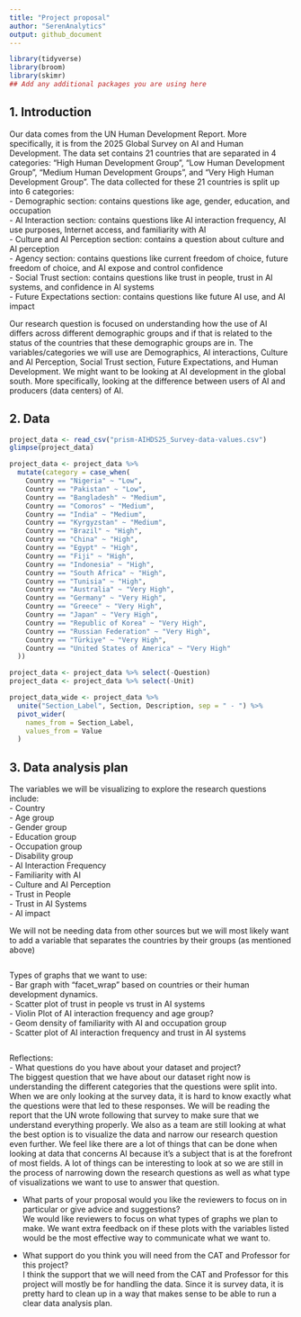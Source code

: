 ```yaml
---
title: "Project proposal"
author: "SerenAnalytics"
output: github_document
---
```


```r
library(tidyverse)
library(broom)
library(skimr)
## Add any additional packages you are using here
```

## 1. Introduction

Our data comes from the UN Human Development Report. More specifically, it is from the 2025 Global Survey on AI and Human Development. The data set contains 21 countries that are separated in 4 categories: “High Human Development Group”, “Low Human Development Group”, “Medium Human Development Groups”, and “Very High Human Development Group”. The data collected for these 21 countries is split up into 6 categories:  
- Demographic section: contains questions like age, gender, education, and occupation  
- AI Interaction section: contains questions like AI interaction frequency, AI use purposes, Internet access, and familiarity with AI  
- Culture and AI Perception section: contains a question about culture and AI perception  
- Agency section: contains questions like current freedom of choice, future freedom of choice, and AI expose and control confidence  
- Social Trust section: contains questions like trust in people, trust in AI systems, and confidence in AI systems  
- Future Expectations section: contains questions like future AI use, and AI impact  


Our research question is focused on understanding how the use of AI differs across different demographic groups and if that is related to the status of the countries that these demographic groups are in. The variables/categories we will use are Demographics, AI interactions, Culture and AI Perception, Social Trust section, Future Expectations, and Human Development. We might want to be looking at AI development in the global south. More specifically, looking at the difference between users of AI and producers (data centers) of AI.  
 

## 2. Data

```r
project_data <- read_csv("prism-AIHDS25_Survey-data-values.csv")
glimpse(project_data)
```

```r
project_data <- project_data %>%
  mutate(category = case_when(
    Country == "Nigeria" ~ "Low",
    Country == "Pakistan" ~ "Low",
    Country == "Bangladesh" ~ "Medium",
    Country == "Comoros" ~ "Medium",
    Country == "India" ~ "Medium",
    Country == "Kyrgyzstan" ~ "Medium",
    Country == "Brazil" ~ "High",
    Country == "China" ~ "High",
    Country == "Egypt" ~ "High",
    Country == "Fiji" ~ "High",
    Country == "Indonesia" ~ "High",
    Country == "South Africa" ~ "High",
    Country == "Tunisia" ~ "High",
    Country == "Australia" ~ "Very High",
    Country == "Germany" ~ "Very High",
    Country == "Greece" ~ "Very High",
    Country == "Japan" ~ "Very High",
    Country == "Republic of Korea" ~ "Very High",
    Country == "Russian Federation" ~ "Very High",
    Country == "Türkiye" ~ "Very High",
    Country == "United States of America" ~ "Very High"
  ))
```

```r
project_data <- project_data %>% select(-Question)
project_data <- project_data %>% select(-Unit)
```

```r
project_data_wide <- project_data %>%
  unite("Section_Label", Section, Description, sep = " - ") %>%
  pivot_wider(
    names_from = Section_Label,
    values_from = Value
  )
```

## 3. Data analysis plan

The variables we will be visualizing to explore the research questions include:  
- Country  
- Age group  
- Gender group  
- Education group  
- Occupation group  
- Disability group  
- AI Interaction Frequency  
- Familiarity with AI  
- Culture and AI Perception  
- Trust in People  
- Trust in AI Systems  
- AI impact  

We will not be needing data from other sources but we will most likely want to add a variable that separates the countries by their groups (as mentioned above)  

```r

```

Types of graphs that we want to use:  
- Bar graph with “facet_wrap” based on countries or their human development dynamics.  
- Scatter plot of trust in people vs trust in AI systems  
- Violin Plot of AI interaction frequency and age group?  
- Geom density of familiarity with AI and occupation group  
- Scatter plot of AI interaction frequency and trust in AI systems  

```r

```

Reflections:  
- What questions do you have about your dataset and project?  
The biggest question that we have about our dataset right now is understanding the different categories that the questions were split into. When we are only looking at the survey data, it is hard to know exactly what the questions were that led to these responses. We will be reading the report that the UN wrote following that survey to make sure that we understand everything properly. 
We also as a team are still looking at what the best option is to visualize the data and narrow our research question even further. We feel like there are a lot of things that can be done when looking at data that concerns AI because it’s a subject that is at the forefront of most fields. A lot of things can be interesting to look at so we are still in the process of narrowing down the research questions as well as what type of visualizations we want to use to answer that question.  

- What parts of your proposal would you like the reviewers to focus on in particular or give advice and suggestions?  
We would like reviewers to focus on what types of graphs we plan to make. We want extra feedback on if these plots with the variables listed would be the most effective way to communicate what we want to. 

- What support do you think you will need from the CAT and Professor for this project?  
I think the support that we will need from the CAT and Professor for this project will mostly be for handling the data. Since it is survey data, it is pretty hard to clean up in a way that makes sense to be able to run a clear data analysis plan. 
